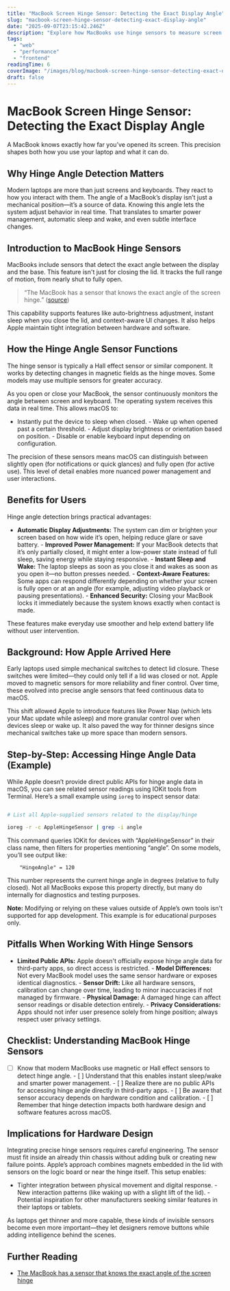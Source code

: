 ```yaml
---
title: "MacBook Screen Hinge Sensor: Detecting the Exact Display Angle"
slug: "macbook-screen-hinge-sensor-detecting-exact-display-angle"
date: "2025-09-07T23:15:42.246Z"
description: "Explore how MacBooks use hinge sensors to measure screen angle, improve user experience, and influence hardware design."
tags:
  - "web"
  - "performance"
  - "frontend"
readingTime: 6
coverImage: "/images/blog/macbook-screen-hinge-sensor-detecting-exact-display-angle/cover.jpg"
draft: false
---
```


# MacBook Screen Hinge Sensor: Detecting the Exact Display Angle

A MacBook knows exactly how far you’ve opened its screen. This precision shapes both how you use your laptop and what it can do.

## Why Hinge Angle Detection Matters

Modern laptops are more than just screens and keyboards. They react to how you interact with them. The angle of a MacBook’s display isn’t just a mechanical position—it’s a source of data. Knowing this angle lets the system adjust behavior in real time. That translates to smarter power management, automatic sleep and wake, and even subtle interface changes.

## Introduction to MacBook Hinge Sensors

MacBooks include sensors that detect the exact angle between the display and the base. This feature isn't just for closing the lid. It tracks the full range of motion, from nearly shut to fully open.

> “The MacBook has a sensor that knows the exact angle of the screen hinge.” ([source](https://x.com/samhenrigold/status/1964428927159382261))

This capability supports features like auto-brightness adjustment, instant sleep when you close the lid, and context-aware UI changes. It also helps Apple maintain tight integration between hardware and software.

## How the Hinge Angle Sensor Functions

The hinge sensor is typically a Hall effect sensor or similar component. It works by detecting changes in magnetic fields as the hinge moves. Some models may use multiple sensors for greater accuracy.

As you open or close your MacBook, the sensor continuously monitors the angle between screen and keyboard. The operating system receives this data in real time. This allows macOS to:
- Instantly put the device to sleep when closed. - Wake up when opened past a certain threshold. - Adjust display brightness or orientation based on position. - Disable or enable keyboard input depending on configuration.

The precision of these sensors means macOS can distinguish between slightly open (for notifications or quick glances) and fully open (for active use). This level of detail enables more nuanced power management and user interactions.

## Benefits for Users

Hinge angle detection brings practical advantages:

- **Automatic Display Adjustments:** The system can dim or brighten your screen based on how wide it’s open, helping reduce glare or save battery. - **Improved Power Management:** If your MacBook detects that it’s only partially closed, it might enter a low-power state instead of full sleep, saving energy while staying responsive. - **Instant Sleep and Wake:** The laptop sleeps as soon as you close it and wakes as soon as you open it—no button presses needed. - **Context-Aware Features:** Some apps can respond differently depending on whether your screen is fully open or at an angle (for example, adjusting video playback or pausing presentations). - **Enhanced Security:** Closing your MacBook locks it immediately because the system knows exactly when contact is made.

These features make everyday use smoother and help extend battery life without user intervention.

## Background: How Apple Arrived Here

Early laptops used simple mechanical switches to detect lid closure. These switches were limited—they could only tell if a lid was closed or not. Apple moved to magnetic sensors for more reliability and finer control. Over time, these evolved into precise angle sensors that feed continuous data to macOS.

This shift allowed Apple to introduce features like Power Nap (which lets your Mac update while asleep) and more granular control over when devices sleep or wake up. It also paved the way for thinner designs since mechanical switches take up more space than modern sensors.

## Step-by-Step: Accessing Hinge Angle Data (Example)

While Apple doesn’t provide direct public APIs for hinge angle data in macOS, you can see related sensor readings using IOKit tools from Terminal. Here’s a small example using `ioreg` to inspect sensor data:

```sh

# List all Apple-supplied sensors related to the display/hinge

ioreg -r -c AppleHingeSensor | grep -i angle
```

This command queries IOKit for devices with “AppleHingeSensor” in their class name, then filters for properties mentioning “angle”. On some models, you’ll see output like:

```
    "HingeAngle" = 120
```

This number represents the current hinge angle in degrees (relative to fully closed). Not all MacBooks expose this property directly, but many do internally for diagnostics and testing purposes.

**Note:** Modifying or relying on these values outside of Apple’s own tools isn't supported for app development. This example is for educational purposes only.

## Pitfalls When Working With Hinge Sensors

- **Limited Public APIs:** Apple doesn't officially expose hinge angle data for third-party apps, so direct access is restricted. - **Model Differences:** Not every MacBook model uses the same sensor hardware or exposes identical diagnostics. - **Sensor Drift:** Like all hardware sensors, calibration can change over time, leading to minor inaccuracies if not managed by firmware. - **Physical Damage:** A damaged hinge can affect sensor readings or disable detection entirely. - **Privacy Considerations:** Apps should not infer user presence solely from hinge position; always respect user privacy settings.

## Checklist: Understanding MacBook Hinge Sensors

- [ ] Know that modern MacBooks use magnetic or Hall effect sensors to detect hinge angle. - [ ] Understand that this enables instant sleep/wake and smarter power management. - [ ] Realize there are no public APIs for accessing hinge angle directly in third-party apps. - [ ] Be aware that sensor accuracy depends on hardware condition and calibration. - [ ] Remember that hinge detection impacts both hardware design and software features across macOS.

## Implications for Hardware Design

Integrating precise hinge sensors requires careful engineering. The sensor must fit inside an already thin chassis without adding bulk or creating new failure points. Apple’s approach combines magnets embedded in the lid with sensors on the logic board or near the hinge itself. This setup enables:
- Tighter integration between physical movement and digital response. - New interaction patterns (like waking up with a slight lift of the lid). - Potential inspiration for other manufacturers seeking similar features in their laptops or tablets.

As laptops get thinner and more capable, these kinds of invisible sensors become even more important—they let designers remove buttons while adding intelligence behind the scenes.

## Further Reading

- [The MacBook has a sensor that knows the exact angle of the screen hinge](https://x.com/samhenrigold/status/1964428927159382261)